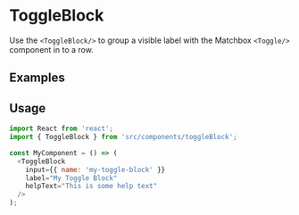 
<Meta title="Form Controls|ToggleBlock" component={ToggleBlock} />

# ToggleBlock

Use the `<ToggleBlock/>` to group a visible label with the Matchbox `<Toggle/>` component in to a
row.

## Examples

<Preview>
  <Panel.LEGACY>
    <Panel.LEGACY.Section>
      <ToggleBlock
        input={{ name: 'my-toggle-block' }}
        label="My Toggle Block"
        helpText="This is some help text"
      />
    </Panel.LEGACY.Section>
  </Panel.LEGACY>
</Preview>

## Usage

```js
import React from 'react';
import { ToggleBlock } from 'src/components/toggleBlock';

const MyComponent = () => (
  <ToggleBlock
    input={{ name: 'my-toggle-block' }}
    label="My Toggle Block"
    helpText="This is some help text"
  />
);
```
